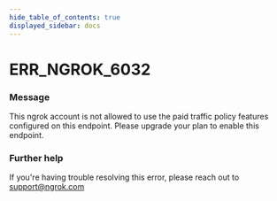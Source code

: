 ```yaml
---
hide_table_of_contents: true
displayed_sidebar: docs
---
```



# ERR_NGROK_6032

### Message

This ngrok account is not allowed to use the paid traffic policy features configured on this endpoint. Please upgrade your plan to enable this endpoint.

<ErrorDetails error="err_ngrok_6032" />

### Further help

If you're having trouble resolving this error, please reach out to [support@ngrok.com](mailto:support@ngrok.com?subject=Help%20with%20ERR_NGROK_6032)
